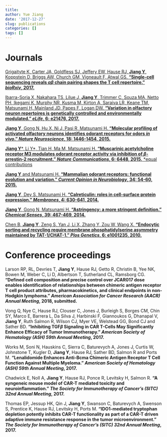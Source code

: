 ```yaml
---
title: 
author: Yue Jiang
date: '2017-12-27'
slug: publications
categories: []
tags: []
---
```


# Journals

[Grigaityte K, Carter JA, Goldfless SJ, Jeffery EW, Hause RJ, **Jiang Y**, Koppstein D, Briggs AW, Church GM, Vigneault F, Atwal GS. **"Single-cell sequencing reveals $\alpha\beta$ chain pairing shapes the T cell repertoire." _bioRxiv_, 2017.**](https://www.biorxiv.org/content/early/2017/11/02/213462)

[Ibarra-Soria X, Nakahara TS, Lilue J, **Jiang Y**, Trimmer C, Souza MA, Netto PH, Ikegami K, Murphy NR, Kusma M, Kirton A, Saraiva LR, Keane TM, Matsunami H, Mainland JD, Papes F, Logan DW. **"Variation in olfactory neuron repertoires is genetically controlled and environmentally modulated." _eLife_, 6: e21476, 2017.**](https://elifesciences.org/content/6/e21476)

[**Jiang Y**, Gong N, Hu X, Ni J, Pasi R, Matsunami H. **"Molecular profiling of activated olfactory neurons identifies odorant receptors for odors _in vivo_." _Nature Neuroscience_, 18: 1446-1454, 2015.**](http://www.nature.com/neuro/journal/vaop/ncurrent/full/nn.4104.html)

[**Jiang Y**\*, Li Y\*, Tian H, Ma M, Matsunami H. **"Muscarinic acetylcholine receptor M3 modulates odorant receptor activity via inhibition of $\beta$-arrestin-2 recruitment." _Nature Communications_, 6: 6448, 2015.** \*equal contributions](http://www.nature.com/ncomms/2015/150324/ncomms7448/full/ncomms7448.html)

        
[**Jiang Y** and Matsunami H. **"Mammalian odorant receptors: functional evolution and variation." _Current Opinion in Neurobiology_, 34: 54-60, 2015.**](http://www.sciencedirect.com/science/article/pii/S0959438815000239)
          
[**Jiang Y**, Dey S, Matsunami H. **"Calreticulin: roles in cell-surface protein expression." _Membranes_, 4: 630-641, 2014.**](http://www.ncbi.nlm.nih.gov/pmc/articles/PMC4194052/) 

[**Jiang Y**, Gong N, Matsunami H. **"Astringency: a more stringent definition." _Chemical Senses_, 39: 467-469, 2014.**](http://chemse.oxfordjournals.org/content/39/6/467.full?sid=fda9b134-4b6b-4aa5-80fc-427e8a8a2d82)
       
[Chen B, **Jiang Y**, Zeng S, Yan J, Li X, Zhang Y, Zou W, Wang X. **"Endocytic sorting and recycling require membrane phosphatidylserine asymmetry maintained by TAT-1/CHAT-1." _Plos Genetics_, 6: e1001235, 2010.**](http://www.plosgenetics.org/article/info%3Adoi%2F10.1371%2Fjournal.pgen.1001235)

# Conference proceedings

Larson RP, RL, Devries T, **Jiang Y**, Hause RJ, Getto R, Christin B, Yee NK, Bowen M, Weber C, Li D, Albertson T, Sutherland CL, Ramsborg CG. **"Defined cell composition and precise control over JCAR017 dose enables identification of relationships between chimeric antigen receptor T cell product attributes, pharmacokinetics, and clinical endpoints in non-Hodgkin lymphoma." _American Association for Cancer Research (AACR) Annual Meeting_, 2018, submitted.**

Vong Q, Nye C, Hause RJ, Clouser C, Jones J, Burleigh S, Borges CM, Chin SY, Marco E, Barrera L, Da Silva J, Harbinski F, Giannoukos G, Dhanapal V, **Jiang Y**, Ruth Salmon R, Wilson CJ, Myer VE, Welstead GG, Bond CJ and Sather BD. **"Inhibiting TGF$\beta$ Signaling in CAR T-Cells May Significantly Enhance Efficacy of Tumor Immunotherapy." _American Society of Hematology (ASH) 59th Annual Meeting_, 2017.**

Works M, Soni N, Hauskins C, Sierra C, Baturevych A, Jones J, Curtis W, Johnstone T, Kugler D, **Jiang Y**, Hause RJ,  Sather BD, Salmon R and Ports M. **"Lenalidomide Enhances Anti-Bcma Chimeric Antigen Receptor T Cell Function Against Multiple Myeloma." _American Society of Hematology (ASH) 59th Annual Meeting_, 2017.**

Chadwick E, Noll A, **Jiang Y**, Hause RJ, Ponce R, Levitsky H, Salmon R. **"A syngeneic mouse model of CAR-T mediated toxicity and neuroinflammation." _The Society for Immunotherapy of Cancer's (SITC) 32nd Annual Meeting_, 2017.**

Thomas EP, Jessup HK, Qin J, **Jiang Y**, Swanson C, Baturevych A, Swenson S, Prentice K, Hause RJ, Levitsky H, Ports M. **"IDO1-mediated tryptophan depletion potently inhibits CAR-T functionality as part of a CAR-T driven adaptive immune resistance response in the tumor microenvironment." _The Society for Immunotherapy of Cancer's (SITC) 32nd Annual Meeting_, 2017.**